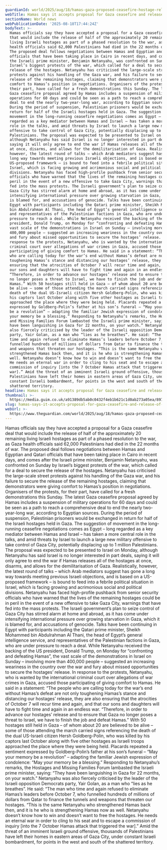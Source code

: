 ```yaml
---
guardianId: world/2025/aug/18/hamas-gaza-proposed-ceasefire-hostage-release-deal-israel
webTitle: Hamas says it accepts proposal for Gaza ceasefire and release of hostages
sectionName: World news
webPublicationDate: '2025-08-18T17:44:24Z'
bodyText: >-
  Hamas officials say they have accepted a proposal for a Gaza ceasefire deal
  that would include the release of half of the approximately 20 remaining
  living Israeli hostages as part of a phased resolution to the war, as Gaza
  health officials said 62,000 Palestinians had died in the 22 months of war.
  The proposed deal follows negotiations between Hamas and Egyptian and Qatari
  officials that have been taking place in Cairo in recent days, and comes after
  the Israeli prime minister, Benjamin Netanyahu, was confronted on Sunday by
  Israel’s biggest protests of the war, which called for a deal to secure the
  release of the hostages. Netanyahu has criticised the large-scale street
  protests against his handling of the Gaza war, and his failure to secure the
  release of the remaining hostages, claiming that demonstrators were giving
  comfort to Hamas’s position in negotiations. Organisers of the protests, for
  their part, have called for a fresh demonstrations this Sunday. The latest
  Gaza ceasefire proposal agreed by Hamas includes a suspension of military
  operations for 60 days and could be seen as a path to reach a comprehensive
  deal to end the nearly two-year-long war, according to Egyptian sources.
  During the period of suspension, Palestinian prisoners would be exchanged in
  return for half of the Israeli hostages held in Gaza. The suggestion of
  movement in the long-running ceasefire negotiations comes as Egypt – long
  regarded as a key mediator between Hamas and Israel – has taken a more central
  role in the talks, and amid threats by Israel to launch a large new military
  offensive to take control of Gaza City, potentially displacing up to 1 million
  Palestinians. The proposal was expected to be presented to Israel on Monday,
  although Netanyahu has said Israel is no longer interested in part deals,
  saying it will only agree to end the war if Hamas releases all of the hostages
  at once, disarms, and allows for the demilitarisation of Gaza. Realistically,
  however, the latest round of talks – which Arab mediators suggest has gone a
  long way towards meeting previous Israeli objections, and is based on a
  US-proposed framework – is bound to feed into a febrile political situation in
  Israel, which is facing growing and acrimonious social and political
  divisions. Netanyahu has faced high-profile pushback from senior security
  officials who have warned that the lives of the remaining hostages could be in
  peril in the event of a new offensive to take Gaza City, warnings that have
  fed into the mass protests. The Israeli government’s plan to seize control of
  Gaza City has stirred alarm at home and abroad, as it has come under
  intensifying international pressure over growing starvation in Gaza, which it
  is blamed for, and accusations of genocide. Talks have been continuing in
  Egypt with participants including the Qatari prime minister, Sheikh Mohammed
  bin Abdulrahman Al Thani, the head of Egypt’s general intelligence service,
  and representatives of the Palestinian factions in Gaza, who are under
  pressure to reach a deal. While Netanyahu received the backing of the US
  president, Donald Trump, on Monday for “confronting and defeating Hamas”, the
  vast scale of the demonstrations in Israel on Sunday – involving more than
  400,000 people – suggested an increasing weariness in the country over the war
  and fury about missed opportunities to secure the hostages’ release. In
  response to the protests, Netanyahu, who is wanted by the international
  criminal court over allegations of war crimes in Gaza, accused those
  participating of giving comfort to Hamas. He said in a statement: “The people
  who are calling today for the war’s end without Hamas’s defeat are not only
  toughening Hamas’s stance and distancing our hostages’ release, they are also
  ensuring that the atrocities of October 7 will recur time and again, and that
  our sons and daughters will have to fight time and again in an endless war.
  “Therefore, in order to advance our hostages’ release and to ensure that Gaza
  no longer poses a threat to Israel, we have to finish the job and defeat
  Hamas.” With 50 hostages still held in Gaza – of whom about 20 are believed to
  be alive – some of those attending the march carried signs referencing the
  death of the dual US-Israeli citizen Hersh Goldberg-Polin, who was killed by
  his captors last October along with five other hostages as Israeli troops
  approached the place where they were being held. Placards repeated a sentiment
  expressed by Goldberg-Polin’s father at his son’s funeral – “May your memory
  be a revolution” – adapting the familiar Jewish expression of condolence: “May
  your memory be a blessing.” Responding to Netanyahu’s remarks, the Hostages
  and Missing Families Forum lambasted the Israeli prime minister, saying: “They
  have been languishing in Gaza for 22 months, on your watch.” Netanyahu was
  also fiercely criticised by the leader of the Israeli opposition Democrats
  party, Yair Golan, as a man who “lies as he breathes”. He said: “The man who
  time and again refused to eliminate Hamas’s leaders before October 7, who
  funnelled hundreds of millions of dollars from Qatar to finance the tunnels
  and weapons that threaten our hostages. “This is the same Netanyahu who
  strengthened Hamas back then, and it is he who is strengthening Hamas now as
  well. Netanyahu doesn’t know how to win and doesn’t want to free the hostages.
  He needs an eternal war in order to cling to his seat and to escape a
  commission of inquiry [into the 7 October Hamas attack that triggered the
  war].” Amid the threat of an imminent Israeli ground offensive, thousands of
  Palestinians have left their homes in eastern areas of Gaza City, under
  constant Israeli bombardment, for points in the west and south of the
  shattered territory.
headline: Hamas says it accepts proposal for Gaza ceasefire and release of hostages
thumbnail: >-
  https://media.guim.co.uk/a91389db5ab0c0432f4eb1b621c1d0ab273a05ea/897_0_5200_4160/500.jpg
slug: hamas-says-it-accepts-proposal-for-gaza-ceasefire-and-release-of-hostages
webUrl: >-
  https://www.theguardian.com/world/2025/aug/18/hamas-gaza-proposed-ceasefire-hostage-release-deal-israel
---
```

Hamas officials say they have accepted a proposal for a Gaza ceasefire deal that would include the release of half of the approximately 20 remaining living Israeli hostages as part of a phased resolution to the war, as Gaza health officials said 62,000 Palestinians had died in the 22 months of war. The proposed deal follows negotiations between Hamas and Egyptian and Qatari officials that have been taking place in Cairo in recent days, and comes after the Israeli prime minister, Benjamin Netanyahu, was confronted on Sunday by Israel’s biggest protests of the war, which called for a deal to secure the release of the hostages. Netanyahu has criticised the large-scale street protests against his handling of the Gaza war, and his failure to secure the release of the remaining hostages, claiming that demonstrators were giving comfort to Hamas’s position in negotiations. Organisers of the protests, for their part, have called for a fresh demonstrations this Sunday. The latest Gaza ceasefire proposal agreed by Hamas includes a suspension of military operations for 60 days and could be seen as a path to reach a comprehensive deal to end the nearly two-year-long war, according to Egyptian sources. During the period of suspension, Palestinian prisoners would be exchanged in return for half of the Israeli hostages held in Gaza. The suggestion of movement in the long-running ceasefire negotiations comes as Egypt – long regarded as a key mediator between Hamas and Israel – has taken a more central role in the talks, and amid threats by Israel to launch a large new military offensive to take control of Gaza City, potentially displacing up to 1 million Palestinians. The proposal was expected to be presented to Israel on Monday, although Netanyahu has said Israel is no longer interested in part deals, saying it will only agree to end the war if Hamas releases all of the hostages at once, disarms, and allows for the demilitarisation of Gaza. Realistically, however, the latest round of talks – which Arab mediators suggest has gone a long way towards meeting previous Israeli objections, and is based on a US-proposed framework – is bound to feed into a febrile political situation in Israel, which is facing growing and acrimonious social and political divisions. Netanyahu has faced high-profile pushback from senior security officials who have warned that the lives of the remaining hostages could be in peril in the event of a new offensive to take Gaza City, warnings that have fed into the mass protests. The Israeli government’s plan to seize control of Gaza City has stirred alarm at home and abroad, as it has come under intensifying international pressure over growing starvation in Gaza, which it is blamed for, and accusations of genocide. Talks have been continuing in Egypt with participants including the Qatari prime minister, Sheikh Mohammed bin Abdulrahman Al Thani, the head of Egypt’s general intelligence service, and representatives of the Palestinian factions in Gaza, who are under pressure to reach a deal. While Netanyahu received the backing of the US president, Donald Trump, on Monday for “confronting and defeating Hamas”, the vast scale of the demonstrations in Israel on Sunday – involving more than 400,000 people – suggested an increasing weariness in the country over the war and fury about missed opportunities to secure the hostages’ release. In response to the protests, Netanyahu, who is wanted by the international criminal court over allegations of war crimes in Gaza, accused those participating of giving comfort to Hamas. He said in a statement: “The people who are calling today for the war’s end without Hamas’s defeat are not only toughening Hamas’s stance and distancing our hostages’ release, they are also ensuring that the atrocities of October 7 will recur time and again, and that our sons and daughters will have to fight time and again in an endless war. “Therefore, in order to advance our hostages’ release and to ensure that Gaza no longer poses a threat to Israel, we have to finish the job and defeat Hamas.” With 50 hostages still held in Gaza – of whom about 20 are believed to be alive – some of those attending the march carried signs referencing the death of the dual US-Israeli citizen Hersh Goldberg-Polin, who was killed by his captors last October along with five other hostages as Israeli troops approached the place where they were being held. Placards repeated a sentiment expressed by Goldberg-Polin’s father at his son’s funeral – “May your memory be a revolution” – adapting the familiar Jewish expression of condolence: “May your memory be a blessing.” Responding to Netanyahu’s remarks, the Hostages and Missing Families Forum lambasted the Israeli prime minister, saying: “They have been languishing in Gaza for 22 months, on your watch.” Netanyahu was also fiercely criticised by the leader of the Israeli opposition Democrats party, Yair Golan, as a man who “lies as he breathes”. He said: “The man who time and again refused to eliminate Hamas’s leaders before October 7, who funnelled hundreds of millions of dollars from Qatar to finance the tunnels and weapons that threaten our hostages. “This is the same Netanyahu who strengthened Hamas back then, and it is he who is strengthening Hamas now as well. Netanyahu doesn’t know how to win and doesn’t want to free the hostages. He needs an eternal war in order to cling to his seat and to escape a commission of inquiry [into the 7 October Hamas attack that triggered the war].” Amid the threat of an imminent Israeli ground offensive, thousands of Palestinians have left their homes in eastern areas of Gaza City, under constant Israeli bombardment, for points in the west and south of the shattered territory.
